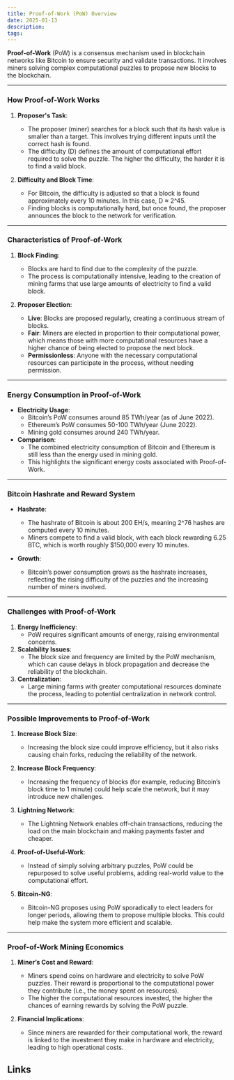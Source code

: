 ```yaml
---
title: Proof-of-Work (PoW) Overview
date: 2025-01-13
description: 
tags:
---
```

**Proof-of-Work** (PoW) is a consensus mechanism used in blockchain networks like Bitcoin to ensure security and validate transactions. It involves miners solving complex computational puzzles to propose new blocks to the blockchain.

---

### **How Proof-of-Work Works**

1. **Proposer's Task**:
    
    - The proposer (miner) searches for a block such that its hash value is smaller than a target. This involves trying different inputs until the correct hash is found.
    - The difficulty (D) defines the amount of computational effort required to solve the puzzle. The higher the difficulty, the harder it is to find a valid block.
2. **Difficulty and Block Time**:
    
    - For Bitcoin, the difficulty is adjusted so that a block is found approximately every 10 minutes. In this case, D ≈ 2^45.
    - Finding blocks is computationally hard, but once found, the proposer announces the block to the network for verification.

---

### **Characteristics of Proof-of-Work**

1. **Block Finding**:
    
    - Blocks are hard to find due to the complexity of the puzzle.
    - The process is computationally intensive, leading to the creation of mining farms that use large amounts of electricity to find a valid block.
2. **Proposer Election**:
    
    - **Live**: Blocks are proposed regularly, creating a continuous stream of blocks.
    - **Fair**: Miners are elected in proportion to their computational power, which means those with more computational resources have a higher chance of being elected to propose the next block.
    - **Permissionless**: Anyone with the necessary computational resources can participate in the process, without needing permission.

---

### **Energy Consumption in Proof-of-Work**

- **Electricity Usage**:
    - Bitcoin’s PoW consumes around 85 TWh/year (as of June 2022).
    - Ethereum’s PoW consumes 50-100 TWh/year (June 2022).
    - Mining gold consumes around 240 TWh/year.
- **Comparison**:
    - The combined electricity consumption of Bitcoin and Ethereum is still less than the energy used in mining gold.
    - This highlights the significant energy costs associated with Proof-of-Work.

---

### **Bitcoin Hashrate and Reward System**

- **Hashrate**:
    
    - The hashrate of Bitcoin is about 200 EH/s, meaning 2^76 hashes are computed every 10 minutes.
    - Miners compete to find a valid block, with each block rewarding 6.25 BTC, which is worth roughly $150,000 every 10 minutes.
- **Growth**:
    
    - Bitcoin’s power consumption grows as the hashrate increases, reflecting the rising difficulty of the puzzles and the increasing number of miners involved.

---

### **Challenges with Proof-of-Work**

1. **Energy Inefficiency**:
    - PoW requires significant amounts of energy, raising environmental concerns.
2. **Scalability Issues**:
    - The block size and frequency are limited by the PoW mechanism, which can cause delays in block propagation and decrease the reliability of the blockchain.
3. **Centralization**:
    - Large mining farms with greater computational resources dominate the process, leading to potential centralization in network control.

---

### **Possible Improvements to Proof-of-Work**

1. **Increase Block Size**:
    
    - Increasing the block size could improve efficiency, but it also risks causing chain forks, reducing the reliability of the network.
2. **Increase Block Frequency**:
    
    - Increasing the frequency of blocks (for example, reducing Bitcoin’s block time to 1 minute) could help scale the network, but it may introduce new challenges.
3. **Lightning Network**:
    
    - The Lightning Network enables off-chain transactions, reducing the load on the main blockchain and making payments faster and cheaper.
4. **Proof-of-Useful-Work**:
    
    - Instead of simply solving arbitrary puzzles, PoW could be repurposed to solve useful problems, adding real-world value to the computational effort.
5. **Bitcoin-NG**:
    
    - Bitcoin-NG proposes using PoW sporadically to elect leaders for longer periods, allowing them to propose multiple blocks. This could help make the system more efficient and scalable.

---

### **Proof-of-Work Mining Economics**

1. **Miner’s Cost and Reward**:
    
    - Miners spend coins on hardware and electricity to solve PoW puzzles. Their reward is proportional to the computational power they contribute (i.e., the money spent on resources).
    - The higher the computational resources invested, the higher the chances of earning rewards by solving the PoW puzzle.
2. **Financial Implications**:
    
    - Since miners are rewarded for their computational work, the reward is linked to the investment they make in hardware and electricity, leading to high operational costs.



## Links

